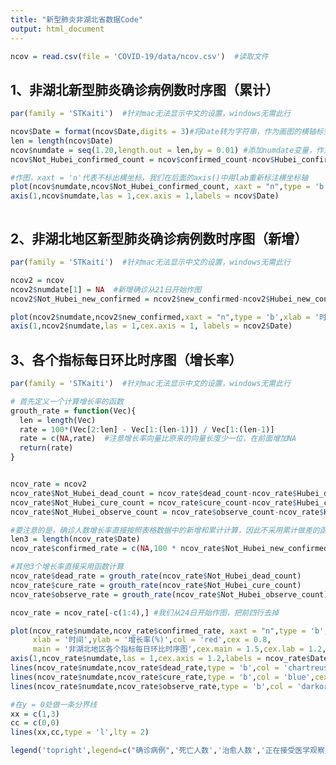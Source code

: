 ```yaml
---
title: "新型肺炎非湖北省数据Code"
output: html_document
---
```


```r
ncov = read.csv(file = 'COVID-19/data/ncov.csv')  #读取文件
```

## 1、非湖北新型肺炎确诊病例数时序图（累计）
```r
par(family = 'STKaiti')  #针对mac无法显示中文的设置，windows无需此行

ncov$Date = format(ncov$Date,digits = 3)#将Date转为字符串，作为画图的横轴标签
len = length(ncov$Date)
ncov$numdate = seq(1.20,length.out = len,by = 0.01) #添加numdate变量，作为画图的横轴
ncov$Not_Hubei_confirmed_count = ncov$confirmed_count-ncov$Hubei_confirmed_count #添加非湖北地区的累计确诊数

#作图，xaxt = 'n'代表不标出横坐标，我们在后面的axis()中用lab重新标注横坐标轴
plot(ncov$numdate,ncov$Not_Hubei_confirmed_count, xaxt = "n",type = 'b',xlab = '时间',main = '非湖北地区新型肺炎确诊病例数时序图',ylab = '累计人数',col = 'red',cex.main = 1.5,cex.lab = 1.2)
axis(1,ncov$numdate,las = 1,cex.axis = 1,labels = ncov$Date)



```

## 2、非湖北地区新型肺炎确诊病例数时序图（新增）
```r
par(family = 'STKaiti')  #针对mac无法显示中文的设置，windows无需此行

ncov2 = ncov
ncov2$numdate[1] = NA  #新增确诊从21日开始作图
ncov2$Not_Hubei_new_confirmed = ncov2$new_confirmed-ncov2$Hubei_new_confirmed #添加非湖北地区的新增确诊数

plot(ncov2$numdate,ncov2$new_confirmed,xaxt = "n",type = 'b',xlab = '时间',main = '非湖北地区新型肺炎确诊病例数时序图',ylab = '新增人数',col = 'red',cex.main = 1.5,cex.lab = 1.2)
axis(1,ncov2$numdate,las = 1,cex.axis = 1, labels = ncov2$Date)
```

## 3、各个指标每日环比时序图（增长率）
```r
par(family = 'STKaiti')  #针对mac无法显示中文的设置，windows无需此行

# 首先定义一个计算增长率的函数
grouth_rate = function(Vec){
  len = length(Vec)
  rate = 100*(Vec[2:len] - Vec[1:(len-1)]) / Vec[1:(len-1)]
  rate = c(NA,rate)  #注意增长率向量比原来的向量长度少一位，在前面增加NA
  return(rate)
}


ncov_rate = ncov2
ncov_rate$Not_Hubei_dead_count = ncov_rate$dead_count-ncov_rate$Hubei_dead_count
ncov_rate$Not_Hubei_cure_count = ncov_rate$cure_count-ncov_rate$Hubei_cure_count
ncov_rate$Not_Hubei_observe_count = ncov_rate$observe_count-ncov_rate$Hubei_observe_count

#要注意的是，确诊人数增长率直接按照表格数据中的新增和累计计算，因此不采用累计做差的函数
len3 = length(ncov_rate$Date)
ncov_rate$confirmed_rate = c(NA,100 * ncov_rate$Not_Hubei_new_confirmed[2:len3] / ncov_rate$Not_Hubei_confirmed_count[1:(len3-1)])

#其他3个增长率直接采用函数计算
ncov_rate$dead_rate = grouth_rate(ncov_rate$Not_Hubei_dead_count)
ncov_rate$cure_rate = grouth_rate(ncov_rate$Not_Hubei_cure_count)
ncov_rate$observe_rate = grouth_rate(ncov_rate$Not_Hubei_observe_count)

ncov_rate = ncov_rate[-c(1:4),] #我们从24日开始作图，把前四行去掉

plot(ncov_rate$numdate,ncov_rate$confirmed_rate, xaxt = "n",type = 'b', 
     xlab = '时间',ylab = '增长率(%)',col = 'red',cex = 0.8,
     main = '非湖北地区各个指标每日环比时序图',cex.main = 1.5,cex.lab = 1.2,ylim = c(-10,110))
axis(1,ncov_rate$numdate,las = 1,cex.axis = 1.2,labels = ncov_rate$Date)
lines(ncov_rate$numdate,ncov_rate$dead_rate,type = 'b',col = 'chartreuse4',cex = 0.8, pch = 3 ,lty = 2)
lines(ncov_rate$numdate,ncov_rate$cure_rate,type = 'b',col = 'blue',cex = 0.8, pch = 5 ,lty = 3)
lines(ncov_rate$numdate,ncov_rate$observe_rate,type = 'b',col = 'darkorange',cex = 0.7 , pch = 7 , lty = 4)

#在y = 0处做一条分界线
xx = c(1,3)
cc = c(0,0)
lines(xx,cc,type = 'l',lty = 2)

legend('topright',legend=c("确诊病例",'死亡人数','治愈人数','正在接受医学观察人数'),col = c("red",'chartreuse4','blue','darkorange'),pch = c(1,3,5,7),lty = c(1,2,3,4),lwd = 1,cex = 0.85) 

```
